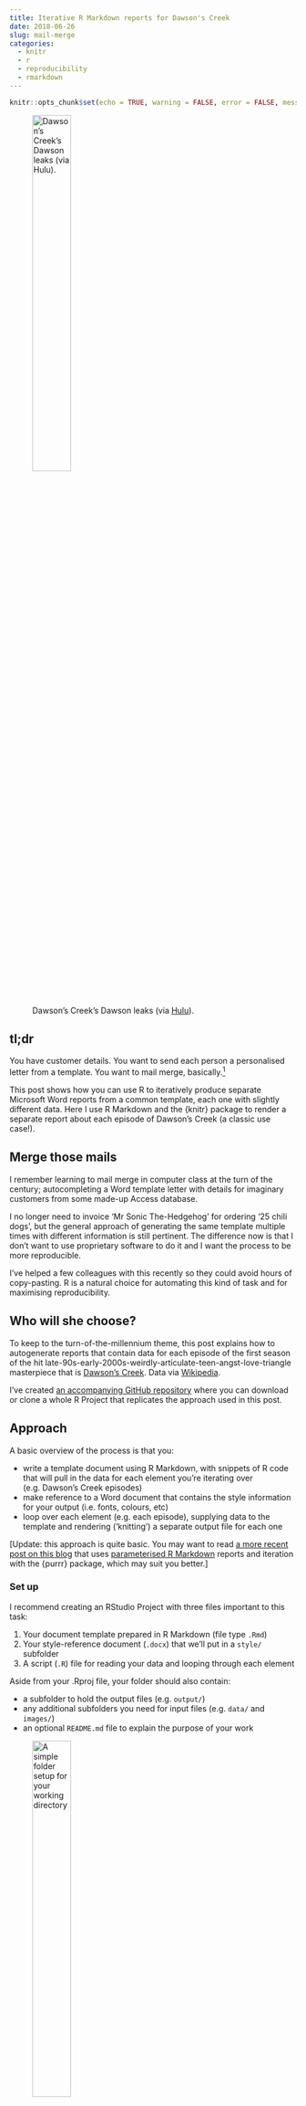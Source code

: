 ```yaml
---
title: Iterative R Markdown reports for Dawson's Creek
date: 2018-06-26
slug: mail-merge
categories:
  - knitr
  - r
  - reproducibility
  - rmarkdown
---
```


```r
knitr::opts_chunk$set(echo = TRUE, warning = FALSE, error = FALSE, message = FALSE)
```

![Dawson's Creek's Dawson leaks (via [Hulu](https://giphy.com/gifs/hulu-dawsons-creek-james-van-der-beek-3oz8xUK8V7suY7W9SE)).](resources/dawson.gif){fig-alt="Close-up of Dawson from Dawson's Creek and he's crying." width="40%" fig-align="left"}

## tl;dr

You have customer details. You want to send each person a personalised letter from a template. You want to mail merge, basically.[^andrie]

This post shows how you can use R to iteratively produce separate Microsoft Word reports from a common template, each one with slightly different data. Here I use R Markdown and the {knitr} package to render a separate report about each episode of Dawson's Creek (a classic use case!).

## Merge those mails

I remember learning to mail merge in computer class at the turn of the century; autocompleting a Word template letter with details for imaginary customers from some made-up Access database. 

I no longer need to invoice 'Mr Sonic The-Hedgehog' for ordering '25 chili dogs', but the general approach of generating the same template multiple times with different information is still pertinent. The difference now is that I don't want to use proprietary software to do it and I want the process to be more reproducible.

I've helped a few colleagues with this recently so they could avoid hours of copy-pasting. R is a natural choice for automating this kind of task and for maximising reproducibility.

## Who will she choose?

To keep to the turn-of-the-millennium theme, this post explains how to autogenerate reports that contain data for each episode of the first season of the hit late-90s-early-2000s-weirdly-articulate-teen-angst-love-triangle masterpiece that is [Dawson's Creek](https://www.imdb.com/title/tt0118300/). Data via [Wikipedia](https://en.wikipedia.org/wiki/List_of_Dawson%27s_Creek_episodes#Season_1:_1998).

I've created [an accompanying GitHub repository](https://github.com/matt-dray/mail-merge-2018) where you can download or clone a whole R Project that replicates the approach used in this post.

## Approach

A basic overview of the process is that you:

* write a template document using R Markdown, with snippets of R code that will pull in the data for each element you're iterating over (e.g. Dawson's Creek episodes)
* make reference to a Word document that contains the style information for your output (i.e. fonts, colours, etc)
* loop over each element (e.g. each episode), supplying data to the template and rendering ('knitting') a separate output file for each one

[Update: this approach is quite basic. You may want to read [a more recent post on this blog](https://www.rostrum.blog/2020/03/12/knit-with-params/) that uses [parameterised R Markdown](https://rmarkdown.rstudio.com/developer_parameterized_reports.html%23parameter_types%2F) reports and iteration with the {purrr} package, which may suit you better.]

### Set up

I recommend creating an RStudio Project with three files important to this task:

1. Your document template prepared in R Markdown (file type `.Rmd`)
2. Your style-reference document (`.docx`) that we'll put in a `style/` subfolder
3. A script (`.R`) file for reading your data and looping through each element 

Aside from your .Rproj file, your folder should also contain:

* a subfolder to hold the output files (e.g. `output/`)
* any additional subfolders you need for input files (e.g. `data/` and `images/`)
* an optional `README.md` file to explain the purpose of your work

![A simple folder setup for your working directory](resources/directory_structure.PNG){fig-alt="A folder structure with folders for data, output and style; an Rmd file; an R script; a readme; and an R Project file." width="40%" fig-align="left"}

Below is a more detailed explanation using the Dawson's Creek example. Click to jump to each section:

* [the R Markdown template](#template)
* [the Word document used as a style reference](#style)
* [the R script for iterating over the template](#loop)

### 1. The template {#template}

#### R Markdown

Your report template should be an R Markdown file. In short, R Markdown files allow you to write plain text formatted with special symbols and insert R code inline or in 'chunks'. You can [find out more about R Markdown from the RStudio website](https://rmarkdown.rstudio.com/). I've also written [a short guide to writing R Markdown documents](https://matt-dray.github.io/knitting-club/) and created [a small set of slides](https://matt-dray.github.io/quick-rmd/#1), both with beginners in mind.

You can see the full R Markdown file for this demo [in the source code on GitHub](https://github.com/matt-dray/mail-merge-2018/blob/master/01_template.Rmd).

#### Specify Word output

The template itself should start with a YAML header section that states (i) the output type, which is `word_document` in this example[^word], and (ii) a path to the Word document that contains the style information (i.e. `style/dawson_style.docx` in this example). The style document is explained in [the next section](#style).

Here's what the basic YAML header looks like:

```r
---
output:
  word_document:
    reference_docx: style/dawson_style.docx
---
```

#### Reference the data

We'll be feeding data into the template via an object called `episode`. This object is a data frame that contains the variables that we want to put into our template, with one row per episode (more on this in [the section below about iterating](#loop) below).

When it comes to iterating over the data to produce each output file, we'll be subsetting a row at a time so we only pass one episode's information to the template.

This means the R code in our R Markdown file should refer to the `episode` object. For example, here's some inline code that will be rendered into the production code and title ([see this in the source repo on GitHub](https://github.com/matt-dray/mail-merge-2018/blob/dd0e15b9653d1aadb310f679316d1dadb1c5398f/01_template.Rmd#L15)):

```r
`r paste0(episode$production_code, ": '", episode$title, "'")`
```

And here's an example R Markdown chunk that will get a table containing information about the episodes ([see this in the source code](https://github.com/matt-dray/mail-merge-2018/blob/dd0e15b9653d1aadb310f679316d1dadb1c5398f/01_template.Rmd#L19-L28)):

```r
episode %>% 
  dplyr::select(  # choose these columns for display
    Season = season,
    `Number in season` = number_in_season,
    `Number in series` = number_in_series,
    `Original air date` = original_air_date
  ) %>% 
  knitr::kable()  # print to output table
```

### 2. The style {#style}

The default output when rendering R Markdown to Word is a bit boring. Instead, you can create a separate dummy Word document that contains modified styles to suit your theme. 

You can read more about creating a style document in [Richard Layton's 'happy collaboration with Rmd to docx'](https://rmarkdown.rstudio.com/articles_docx.html) on the R Markdown site. Basically you create a dummy document in which you've set the formatting for each style element (title, third-level header, paragraph text, etc), store it in your working repository and refer to it from the YAML of your R Markdown report (as mentioned in [the section above](#template)).

![The style document](resources/dawson_style.PNG){fig-alt="Screenshot of Microsoft Word showing the style document." width="75%" fig-align="left"}

You can download the example style file used in this demo [from the GitHub repo](https://github.com/matt-dray/mail-merge-2018/tree/master/).

### 3. Iterate {#loop}

So we have the template (`.Rmd`) and style (`.docx`) files in place. Now we need an R script (`.R`) to orchestrate the iteration of our outputs.

This script (i) reads the data and (ii) executes a loop that applies episode data to the template, saving to a specified subfolder with a unique file name. You'll get one document for each unique element; in this demo we'll get 13 because there are 13 rows (episodes) in our data set.

You can see the script file for this demo in [the source code on GitHub](https://github.com/matt-dray/mail-merge-2018/blob/master/02_loop.R).

After reading in the data with something like `data <- readr::read_csv(file = "data/dawsons-creek-season-1.csv")` you can write a loop that looks something like this:

```r
for (i in data$production_code){  # for each unique episode...
  
  # Isolate that episode from the dataset
  
  episode <- data[data$production_code == i, ]  
  
  # The one-row dataframe object 'episode' we just created will be used as the
  # source for filling the details in on the template file
  
  # Now render ('knit') the R Markdown file to Word format, name it and save it
  
  rmarkdown::render(
    input = "01_template.Rmd",  # path to the template
    output_file = paste0("episode_", i, ".docx"),  # name the output
    output_dir = "output"  # folder in which to put the output file
  )

}
```

So this code:

* loops through episodes given unique values in the `production_code` column
* subsets the `data` object (a data frame of all episodes) to isolate the production code for each episode in turn
* renders the template document after filling it with the `episode` data
* gives the file a name that incorporates the production code
* saves this file to the `output/` subfolder in our project directory

## Execute

Run the R script and the files will be rendered in turn according to the formatting in the style document, and added one by one to the `output/` folder. It's fun to open this folder and watch them pop into existence.

![Report for episode 101 of Dawson's Creek](resources/dawson101.PNG){fig-alt="Screenshot of Microsoft Word with details in it from episode 101 of Dawson's Creek." width="75%" fig-align="left"}

![Report for episode 102 of Dawson's Creek](resources/dawson102.PNG){fig-alt="Screenshot of Microsoft Word with details in it from episode 102 of Dawson's Creek." width="75%" fig-align="left"}

Congratulations! You now have a separate file that contains the information for each of the episodes in season 1 of Dawson's Creek! Make sure to share with your friends (assuming you're not in an awkward love triangle).

## Environment {.appendix}

<details><summary>Session info</summary>
I don't wanna wait for this post to be oooover...
```r
cat("Last rendered:", format(Sys.time(), usetz = TRUE)); sessionInfo()
```
</details>

[^andrie]: See [Andrie de Vries's package {mailmerge}](https://github.com/andrie/mailmerge) if you actually want to iteratively formulate email content from a template and email to people via {gmailr}.
[^word]: You don't have to render to Word. You could [render to HTML or PDF instead](https://bookdown.org/yihui/rmarkdown/output-formats.html), using CSS to style your document instead of a `.docx` style template.
